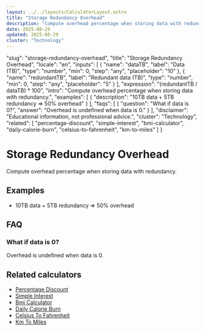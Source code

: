 ```yaml
---
layout: ../../layouts/CalculatorLayout.astro
title: "Storage Redundancy Overhead"
description: "Compute overhead percentage when storing data with redundancy."
date: 2025-08-29
updated: 2025-08-29
cluster: "Technology"
---
```


  "slug": "storage-redundancy-overhead",
  "title": "Storage Redundancy Overhead",
  "locale": "en",
  "inputs": [
    {
      "name": "dataTB",
      "label": "Data (TB)",
      "type": "number",
      "min": 0,
      "step": "any",
      "placeholder": "10"
    },
    {
      "name": "redundantTB",
      "label": "Redundant data (TB)",
      "type": "number",
      "min": 0,
      "step": "any",
      "placeholder": "5"
    }
  ],
  "expression": "(redundantTB / dataTB) * 100",
  "intro": "Compute overhead percentage when storing data with redundancy.",
  "examples": [
    {
      "description": "10TB data + 5TB redundancy ⇒ 50% overhead"
    }
  ],
  "faqs": [
    {
      "question": "What if data is 0?",
      "answer": "Overhead is undefined when data is 0."
    }
  ],
  "disclaimer": "Educational information, not professional advice.",
  "cluster": "Technology",
  "related": [
    "percentage-discount",
    "simple-interest",
    "bmi-calculator",
    "daily-calorie-burn",
    "celsius-to-fahrenheit",
    "km-to-miles"
  ]
}

# Storage Redundancy Overhead

Compute overhead percentage when storing data with redundancy.

<Calculator schema={schema} />

## Examples

- 10TB data + 5TB redundancy ⇒ 50% overhead

## FAQ

### What if data is 0?

Overhead is undefined when data is 0.

## Related calculators

- [Percentage Discount](/calculators/percentage-discount/)
- [Simple Interest](/calculators/simple-interest/)
- [Bmi Calculator](/calculators/bmi-calculator/)
- [Daily Calorie Burn](/calculators/daily-calorie-burn/)
- [Celsius To Fahrenheit](/calculators/celsius-to-fahrenheit/)
- [Km To Miles](/calculators/km-to-miles/)

